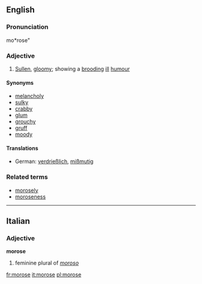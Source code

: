 ==English==
===Pronunciation===
mo*rose"

===Adjective===
{{en-ad|morose}}
# [[sullen|Sullen]], [[gloomy]]; showing a [[brooding]] [[ill]] [[humour]]
====Synonyms====
*[[melancholy]]
*[[sulky]]
*[[crabby]]
*[[glum]]
*[[grouchy]]
*[[gruff]]
*[[moody]]

====Translations====
*German: [[verdrießlich]], [[mißmutig]]

===Related terms===
*[[morosely]]
*[[moroseness]]

----

==Italian==
===Adjective===
'''morose'''

# feminine plural of ''[[moroso]]''

[[fr:morose]]
[[it:morose]]
[[pl:morose]]